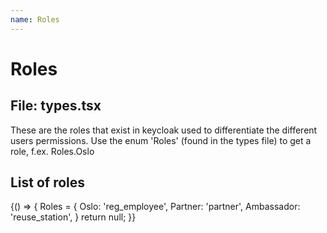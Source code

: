 ```yaml
---
name: Roles
---
```



# Roles
## File: types.tsx

These are the roles that exist in keycloak used to differentiate the different users permissions. Use the enum 'Roles' (found in the types file) to get a role, f.ex. Roles.Oslo

## List of roles

<Playground>
  {() => {
     Roles = {
      Oslo: 'reg_employee',
      Partner: 'partner',
      Ambassador: 'reuse_station',
    }
    return null;
  }}
</Playground>
